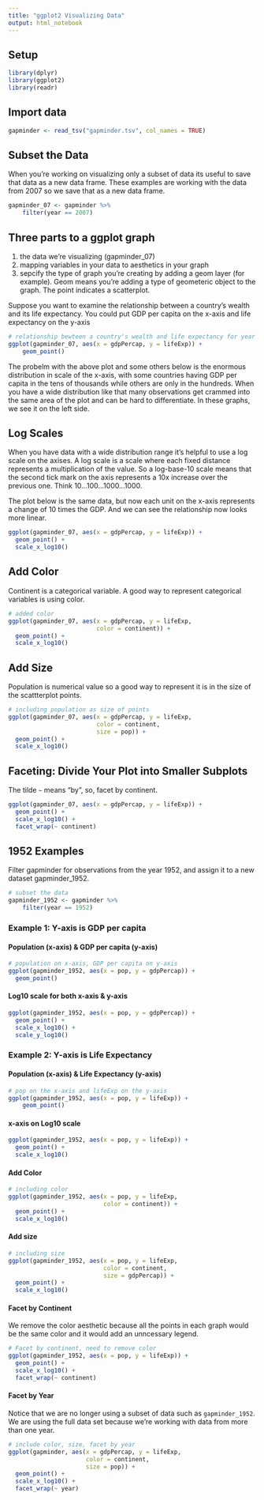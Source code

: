 ```yaml
---
title: "ggplot2 Visualizing Data"
output: html_notebook
---
```


## Setup

```r
library(dplyr)
library(ggplot2)
library(readr)
```


## Import data

```r
gapminder <- read_tsv("gapminder.tsv", col_names = TRUE)
```


## Subset the Data

When you're working on visualizing only a subset of data its useful to save that data as a new data frame. These examples are working with the data from 2007 so we save that as a new data frame.

```r
gapminder_07 <- gapminder %>%
    filter(year == 2007)
```


## Three parts to a ggplot graph

1. the data we're visualizing (gapminder_07)
2. mapping variables in your data to aesthetics in your graph
3. sepcify the type of graph you're creating by adding a geom layer (for example). Geom means you're adding a type of geometeric object to the graph. The point indicates a scatterplot.

Suppose you want to examine the relationship between a country's wealth and its life expectancy. You could put GDP per capita on the x-axis and life expectancy on the y-axis

```r
# relationship bewteen a country's wealth and life expectancy for year 2007
ggplot(gapminder_07, aes(x = gdpPercap, y = lifeExp)) +
    geom_point()
```

The probelm with the above plot and some others below is the enormous distribution in scale of the x-axis, with some countries having GDP per capita in the tens of thousands while others are only in the hundreds. When you have a wide distribution like that many observations get crammed into the same area of the plot and can be hard to differentiate. In these graphs, we see it on the left side.


## Log Scales

When you have data with a wide distribution range it's helpful to use a log scale on the axises. A log scale is a scale where each fixed distance represents a multiplication of the value. So a log-base-10 scale means that the second tick mark on the axis represents a 10x increase over the previous one. Think 10...100...1000...1000.

The plot below is the same data, but now each unit on the x-axis represents a change of 10 times the GDP. And we can see the relationship now looks more linear.

```r
ggplot(gapminder_07, aes(x = gdpPercap, y = lifeExp)) +
  geom_point() +
  scale_x_log10()
```


## Add Color

Continent is a categorical variable. A good way to represent categorical variables is using color. 

```r
# added color
ggplot(gapminder_07, aes(x = gdpPercap, y = lifeExp,
                         color = continent)) +
  geom_point() +
  scale_x_log10()
```


## Add Size

Population is numerical value so a good way to represent it is in the size of the scattterplot points.

```r
# including population as size of points
ggplot(gapminder_07, aes(x = gdpPercap, y = lifeExp,
                         color = continent,
                         size = pop)) +
  geom_point() +
  scale_x_log10()
```


## Faceting: Divide Your Plot into Smaller Subplots

The tilde `~` means "by", so, facet by continent.

```r
ggplot(gapminder_07, aes(x = gdpPercap, y = lifeExp)) +
  geom_point() +
  scale_x_log10() +
  facet_wrap(~ continent)
```


## 1952 Examples

Filter gapminder for observations from the year 1952, and assign it to a new dataset gapminder_1952.

```r
# subset the data
gapminder_1952 <- gapminder %>%
    filter(year == 1952)
```

### Example 1: Y-axis is GDP per capita
#### Population (x-axis) & GDP per capita (y-axis)

```r
# population on x-axis, GDP per capita on y-axis
ggplot(gapminder_1952, aes(x = pop, y = gdpPercap)) +
  geom_point()
```


#### Log10 scale for both x-axis & y-axis

```r
ggplot(gapminder_1952, aes(x = pop, y = gdpPercap)) +
  geom_point() +
  scale_x_log10() +
  scale_y_log10()
```

### Example 2: Y-axis is Life Expectancy
#### Population (x-axis) & Life Expectancy (y-axis)

```r
# pop on the x-axis and lifeExp on the y-axis
ggplot(gapminder_1952, aes(x = pop, y = lifeExp)) + 
    geom_point()
```


#### x-axis on Log10 scale

```r
ggplot(gapminder_1952, aes(x = pop, y = lifeExp)) +
  geom_point() +
  scale_x_log10()
```


#### Add Color

```r
# including color
ggplot(gapminder_1952, aes(x = pop, y = lifeExp,
                           color = continent)) +
  geom_point() +
  scale_x_log10()
```


#### Add size

```r
# including size
ggplot(gapminder_1952, aes(x = pop, y = lifeExp,
                           color = continent,
                           size = gdpPercap)) +
  geom_point() +
  scale_x_log10()
```


#### Facet by Continent

We remove the color aesthetic because all the points in each graph would be the same color and it would add an unncessary legend.

```r
# Facet by continent, need to remove color
ggplot(gapminder_1952, aes(x = pop, y = lifeExp)) +
  geom_point() +
  scale_x_log10() +
  facet_wrap(~ continent)
```


#### Facet by Year

Notice that we are no longer using a subset of data such as `gapminder_1952`. We are using the full data set because we're working with data from more than one year.

```r
# include color, size, facet by year
ggplot(gapminder, aes(x = gdpPercap, y = lifeExp,
                      color = continent,
                      size = pop)) +
  geom_point() +
  scale_x_log10() +
  facet_wrap(~ year)
```
